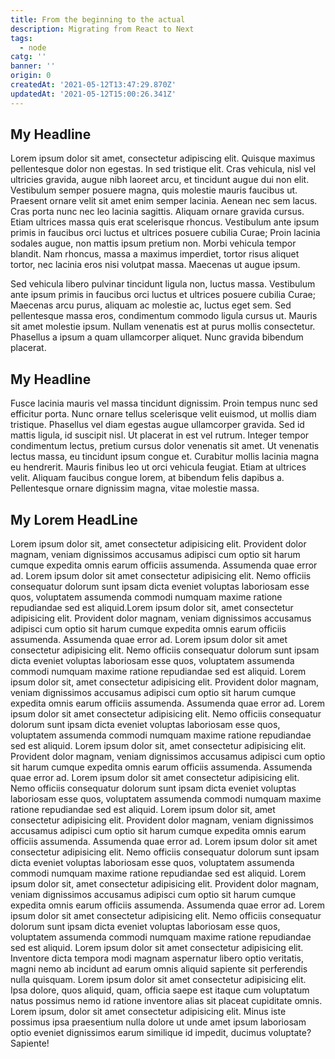 ```yaml
---
title: From the beginning to the actual
description: Migrating from React to Next
tags:
  - node
catg: ''
banner: ''
origin: 0
createdAt: '2021-05-12T13:47:29.870Z'
updatedAt: '2021-05-12T15:00:26.341Z'
---
```


## My Headline

Lorem ipsum dolor sit amet, consectetur adipiscing elit. Quisque maximus pellentesque dolor non egestas. In sed tristique elit. Cras vehicula, nisl vel ultricies gravida, augue nibh laoreet arcu, et tincidunt augue dui non elit. Vestibulum semper posuere magna, quis molestie mauris faucibus ut. Praesent ornare velit sit amet enim semper lacinia. Aenean nec sem lacus. Cras porta nunc nec leo lacinia sagittis. Aliquam ornare gravida cursus. Etiam ultrices massa quis erat scelerisque rhoncus. Vestibulum ante ipsum primis in faucibus orci luctus et ultrices posuere cubilia Curae; Proin lacinia sodales augue, non mattis ipsum pretium non. Morbi vehicula tempor blandit. Nam rhoncus, massa a maximus imperdiet, tortor risus aliquet tortor, nec lacinia eros nisi volutpat massa. Maecenas ut augue ipsum.

Sed vehicula libero pulvinar
tincidunt ligula non, luctus massa. Vestibulum ante ipsum primis in faucibus orci luctus et ultrices posuere cubilia Curae; Maecenas arcu purus, aliquam ac molestie ac, luctus eget sem. Sed pellentesque massa eros, condimentum commodo ligula cursus ut. Mauris sit amet molestie ipsum. Nullam venenatis est at purus mollis consectetur. Phasellus a ipsum a quam ullamcorper aliquet. Nunc gravida bibendum placerat.

## My Headline

Fusce lacinia mauris vel massa tincidunt dignissim. Proin tempus nunc sed efficitur porta. Nunc ornare tellus scelerisque velit euismod, ut mollis diam tristique. Phasellus vel diam egestas augue ullamcorper gravida. Sed id mattis ligula, id suscipit nisl. Ut placerat in est vel rutrum. Integer tempor condimentum lectus, pretium cursus dolor venenatis sit amet. Ut venenatis lectus massa, eu tincidunt ipsum congue et. Curabitur mollis lacinia magna eu hendrerit. Mauris finibus leo ut orci vehicula feugiat. Etiam at ultrices velit. Aliquam faucibus congue lorem, at bibendum felis dapibus a. Pellentesque ornare dignissim magna, vitae molestie massa.

## My Lorem HeadLine

Lorem ipsum dolor sit, amet consectetur adipisicing elit. Provident dolor magnam, veniam dignissimos accusamus adipisci cum optio sit harum cumque expedita omnis earum officiis assumenda. Assumenda quae error ad. Lorem ipsum dolor sit amet consectetur adipisicing elit. Nemo officiis consequatur dolorum sunt ipsam dicta eveniet voluptas laboriosam esse quos, voluptatem assumenda commodi numquam maxime ratione repudiandae sed est aliquid.Lorem ipsum dolor sit, amet consectetur adipisicing elit. Provident dolor magnam, veniam dignissimos accusamus adipisci cum optio sit harum cumque expedita omnis earum officiis assumenda. Assumenda quae error ad. Lorem ipsum dolor sit amet consectetur adipisicing elit. Nemo officiis consequatur dolorum sunt ipsam dicta eveniet voluptas laboriosam esse quos, voluptatem assumenda commodi numquam maxime ratione repudiandae sed est aliquid.
Lorem ipsum dolor sit, amet consectetur adipisicing elit. Provident dolor magnam, veniam dignissimos accusamus adipisci cum optio sit harum cumque expedita omnis earum officiis assumenda. Assumenda quae error ad. Lorem ipsum dolor sit amet consectetur adipisicing elit. Nemo officiis consequatur dolorum sunt ipsam dicta eveniet voluptas laboriosam esse quos, voluptatem assumenda commodi numquam maxime ratione repudiandae sed est aliquid.
Lorem ipsum dolor sit, amet consectetur adipisicing elit. Provident dolor magnam, veniam dignissimos accusamus adipisci cum optio sit harum cumque expedita omnis earum officiis assumenda. Assumenda quae error ad. Lorem ipsum dolor sit amet consectetur adipisicing elit. Nemo officiis consequatur dolorum sunt ipsam dicta eveniet voluptas laboriosam esse quos, voluptatem assumenda commodi numquam maxime ratione repudiandae sed est aliquid.
Lorem ipsum dolor sit, amet consectetur adipisicing elit. Provident dolor magnam, veniam dignissimos accusamus adipisci cum optio sit harum cumque expedita omnis earum officiis assumenda. Assumenda quae error ad. Lorem ipsum dolor sit amet consectetur adipisicing elit. Nemo officiis consequatur dolorum sunt ipsam dicta eveniet voluptas laboriosam esse quos, voluptatem assumenda commodi numquam maxime ratione repudiandae sed est aliquid.
Lorem ipsum dolor sit, amet consectetur adipisicing elit. Provident dolor magnam, veniam dignissimos accusamus adipisci cum optio sit harum cumque expedita omnis earum officiis assumenda. Assumenda quae error ad. Lorem ipsum dolor sit amet consectetur adipisicing elit. Nemo officiis consequatur dolorum sunt ipsam dicta eveniet voluptas laboriosam esse quos, voluptatem assumenda commodi numquam maxime ratione repudiandae sed est aliquid.
Lorem ipsum dolor sit amet consectetur adipisicing elit. Inventore dicta tempora modi magnam aspernatur libero optio veritatis, magni nemo ab incidunt ad earum omnis aliquid sapiente sit perferendis nulla quisquam.
Lorem ipsum dolor sit amet consectetur adipisicing elit. Ipsa dolore, quos aliquid, quam, officia saepe est itaque cum voluptatum natus possimus nemo id ratione inventore alias sit placeat cupiditate omnis.
Lorem ipsum, dolor sit amet consectetur adipisicing elit. Minus iste possimus ipsa praesentium nulla dolore ut unde amet ipsum laboriosam optio eveniet dignissimos earum similique id impedit, ducimus voluptate? Sapiente!
